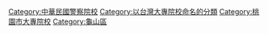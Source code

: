 {{Catmore}}

[[Category:中華民國警察院校|Category:中華民國警察院校]]
[[Category:以台灣大專院校命名的分類|Category:以台灣大專院校命名的分類]]
[[Category:桃園市大專院校|Category:桃園市大專院校]]
[[Category:龜山區|Category:龜山區]]